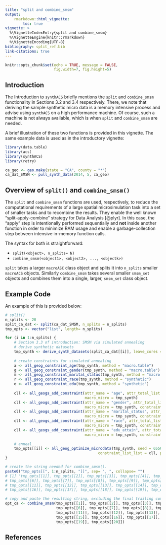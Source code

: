 ```yaml
---
title: "split and combine_smsm"
output: 
    rmarkdown::html_vignette:
        toc: true
vignette: >
  %\VignetteIndexEntry{split and combine_smsm}
  %\VignetteEngine{knitr::rmarkdown}
  %\VignetteEncoding{UTF-8}
bibliography: split_ref.bib
link-citations: true
---
```


```r
knitr::opts_chunk$set(echo = TRUE, message = FALSE,
                      fig.width=7, fig.height=5)
```

```{=html}
<style>
pre {
  overflow-x: auto;
}
pre code {
  word-wrap: normal;
  white-space: pre;
}
</style>
```

## Introduction

The Introduction to `synthACS` briefly mentions the `split` and `combine_smsm` functionality
in Sections 3.2 and 3.4 respectively. There, we note that deriving the sample synthetic micro data is a memory intensive process and advise using `synthACS` on a high performance machine. Of course, such
a machine is not always available, which is when `split` and `combine_smsm` are needed.

A brief illustration of these two functions is provided in this vignette. The same example data is 
used as in the introductory vignette:

```r
library(data.table)
library(acs)
library(synthACS)
library(retry)

ca_geo <- geo.make(state = "CA", county = "*")
ca_dat_SMSM <- pull_synth_data(2014, 5, ca_geo)
```

## Overview of `split()` and `combine_smsm()`

The `split` and `combine_smsm` functions are used, respectively, to reduce the computational 
requirements of a large spatial microsimulation task into a set of smaller tasks and to recombine 
the results. They enable the well known "split-apply-combine" strategy for Data Analysis [@plyr].
In this case, the "apply" step is intentionally performed sequentially and **not** inside another 
function in order to minimize RAM usage and enable a garbage-collection step between intensive
in-memory function calls.

The syntax for both is straightforward:

- `split(<object>, n_splits= N)`
- `combine_smsm(<object1>, <object2>, ..., <objectk>)`

`split` takes a larger `macroASC` class object and splits it into `n_splits` smaller `macroACS` 
objects. Similarly `combine_smsm` takes several smaller `smsm_set` objects and combines them into a
single, larger, `smsm_set` class object. 


## Example Code

An example of this is provided below:

```r
# split()
n_splits <- 20
split_ca_dat <- split(ca_dat_SMSM, n_splits = n_splits)
tmp_opts <- vector("list", length= n_splits)

for (i in 1:n_splits) {
    # Section 3.3 of introduction: SMSM via simulated annealing
    # derive synthetic datasets  
    tmp_synth <- derive_synth_datasets(split_ca_dat[[i]], leave_cores = 0)
    
    # create constraints for simulated annealing
    a <- all_geog_constraint_age(tmp_synth, method = "macro.table")
    g <- all_geog_constraint_gender(tmp_synth, method = "macro.table")
    m <- all_geog_constraint_marital_status(tmp_synth, method = "macro.table")
    r <- all_geog_constraint_race(tmp_synth, method = "synthetic")
    e <- all_geog_constraint_edu(tmp_synth, method = "synthetic")
    
    cll <- all_geogs_add_constraint(attr_name = "age", attr_total_list = a, 
                                    macro_micro = tmp_synth)
    cll <- all_geogs_add_constraint(attr_name = "gender", attr_total_list = g, 
                                    macro_micro = tmp_synth, constraint_list_list = cll)
    cll <- all_geogs_add_constraint(attr_name = "marital_status", attr_total_list = m, 
                                    macro_micro = tmp_synth, constraint_list_list = cll)
    cll <- all_geogs_add_constraint(attr_name = "race", attr_total_list = r, 
                                    macro_micro = tmp_synth, constraint_list_list = cll)
    cll <- all_geogs_add_constraint(attr_name = "edu_attain", attr_total_list = e, 
                                    macro_micro = tmp_synth, constraint_list_list = cll)
    
    # anneal
    tmp_opts[[i]] <- all_geog_optimize_microdata(tmp_synth, seed = 6550L, verbose = TRUE,
                                          constraint_list_list = cll, p_accept = 0.4, max_iter = 10000L)
}

# create the string needed for combine_smsm(). 
paste0("tmp_opts[[", 1:n_splits, "]]", sep= ", ", collapse= "")
# [1] "tmp_opts[[1]], tmp_opts[[2]], tmp_opts[[3]], tmp_opts[[4]], tmp_opts[[5]], 
# tmp_opts[[6]], tmp_opts[[7]], tmp_opts[[8]], tmp_opts[[9]], tmp_opts[[10]], 
# tmp_opts[[11]], tmp_opts[[12]], tmp_opts[[13]], tmp_opts[[14]], tmp_opts[[15]], 
# tmp_opts[[16]], tmp_opts[[17]], tmp_opts[[18]], tmp_opts[[19]], tmp_opts[[20]], "

# copy and paste the resulting string, excluding the final trailing comma
opt_ca <- combine_smsm(tmp_opts[[1]], tmp_opts[[2]], tmp_opts[[3]], tmp_opts[[4]], tmp_opts[[5]], 
                       tmp_opts[[6]], tmp_opts[[7]], tmp_opts[[8]], tmp_opts[[9]], tmp_opts[[10]], 
                       tmp_opts[[11]], tmp_opts[[12]], tmp_opts[[13]], tmp_opts[[14]], 
                       tmp_opts[[15]], tmp_opts[[16]], tmp_opts[[17]], tmp_opts[[18]], 
                       tmp_opts[[19]], tmp_opts[[20]])
```

## References
